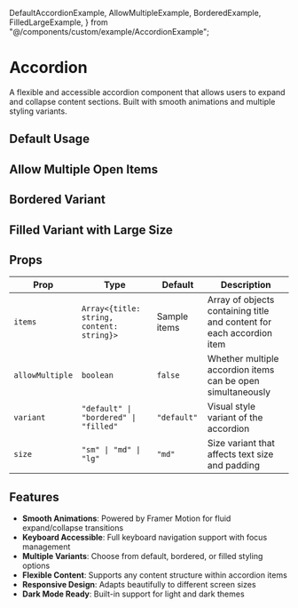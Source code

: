   DefaultAccordionExample,
  AllowMultipleExample,
  BorderedExample,
  FilledLargeExample,
} from "@/components/custom/example/AccordionExample";

# Accordion

A flexible and accessible accordion component that allows users to expand and collapse content sections. Built with smooth animations and multiple styling variants.

## Default Usage

<DefaultAccordionExample />

## Allow Multiple Open Items

<AllowMultipleExample />

## Bordered Variant

<BorderedExample />

## Filled Variant with Large Size

<FilledLargeExample />

## Props

| Prop            | Type                                      | Default      | Description                                                           |
| --------------- | ----------------------------------------- | ------------ | --------------------------------------------------------------------- |
| `items`         | `Array<{title: string, content: string}>` | Sample items | Array of objects containing title and content for each accordion item |
| `allowMultiple` | `boolean`                                 | `false`      | Whether multiple accordion items can be open simultaneously           |
| `variant`       | `"default" \| "bordered" \| "filled"`     | `"default"`  | Visual style variant of the accordion                                 |
| `size`          | `"sm" \| "md" \| "lg"`                    | `"md"`       | Size variant that affects text size and padding                       |

## Features

- **Smooth Animations**: Powered by Framer Motion for fluid expand/collapse transitions
- **Keyboard Accessible**: Full keyboard navigation support with focus management
- **Multiple Variants**: Choose from default, bordered, or filled styling options
- **Flexible Content**: Supports any content structure within accordion items
- **Responsive Design**: Adapts beautifully to different screen sizes
- **Dark Mode Ready**: Built-in support for light and dark themes
